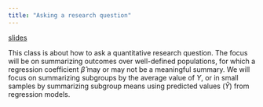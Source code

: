 ```yaml
---
title: "Asking a research question"
---
```


[slides](slides/lec1/lec1.pdf)

This class is about how to ask a quantitative research question. The focus will be on summarizing outcomes over well-defined populations, for which a regression coefficient $\hat\beta$ may or may not be a meaningful summary. We will focus on summarizing subgroups by the average value of $Y$, or in small samples by summarizing subgroup means using predicted values ($\hat{Y}$) from regression models.